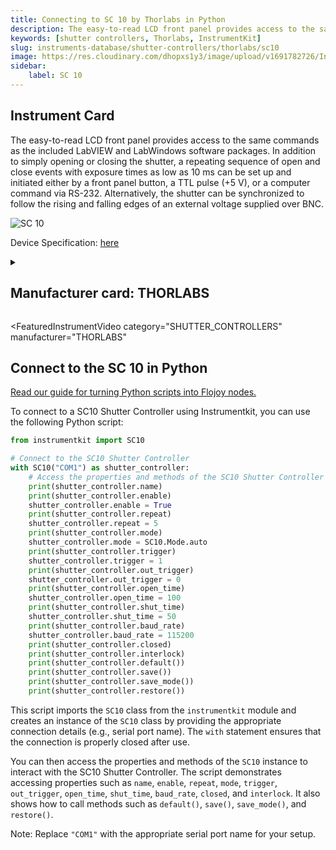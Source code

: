 ```yaml
---
title: Connecting to SC 10 by Thorlabs in Python
description: The easy-to-read LCD front panel provides access to the same commands as the included LabVIEW and LabWindows software packages. In addition to simply opening or closing the shutter, a repeating sequence of open and close events with exposure times as low as 10 ms can be set up and initiated either by a front panel button, a TTL pulse (+5 V), or a computer command via RS-232. Alternatively, the shutter can be synchronized to follow the rising and falling edges of an external voltage supplied over BNC.
keywords: [shutter controllers, Thorlabs, InstrumentKit] 
slug: instruments-database/shutter-controllers/thorlabs/sc10 
image: https://res.cloudinary.com/dhopxs1y3/image/upload/v1691782726/Instruments/Shutter%20Controller/SC10/SC10.jpg
sidebar:
    label: SC 10 
---
```



## Instrument Card

The easy-to-read LCD front panel provides access to the same commands as the included LabVIEW and LabWindows software packages. In addition to simply opening or closing the shutter, a repeating sequence of open and close events with exposure times as low as 10 ms can be set up and initiated either by a front panel button, a TTL pulse (+5 V), or a computer command via RS-232. Alternatively, the shutter can be synchronized to follow the rising and falling edges of an external voltage supplied over BNC.



![SC 10](https://res.cloudinary.com/dhopxs1y3/image/upload/v1691782726/Instruments/Shutter%20Controller/SC10/SC10.jpg)

Device Specification: [here](https://www.thorlabs.com/_sd.cfm?fileName=8654-D02.pdf&partNumber=SC10)

<details style={{ marginTop: "15px"}}>
<summary><h2 style={{display:'inline'}}>Manufacturer card: THORLABS</h2></summary>

![THORLABS](https://res.cloudinary.com/dhopxs1y3/image/upload/v1692126009/Instruments/Vendor%20Logos/Thorlabs.png)

Thorlabs, Inc. is an American privately held optical equipment company headquartered in Newton, New Jersey. The company was founded in 1989 by Alex Cable, who serves as its current president and CEO. As of 2018, Thorlabs has annual sales of approximately $500 million.

- Headquarters: USA
- Yearly Revenue (millions, USD): 550
- Vendor Website: [here](https://www.thorlabs.com/)

</details>


<FeaturedInstrumentVideo
  category="SHUTTER_CONTROLLERS"
  manufacturer="THORLABS"
></FeaturedInstrumentVideo>

## Connect to the SC 10 in Python

[Read our guide for turning Python scripts into Flojoy nodes.](https://docs.flojoy.ai/contribution/blocks/custom-flojoy-block/)


<Tabs>

<TabItem value="Flojoy" label="Flojoy" className="flojoy-instrument-tabs">

<NodeCardCollection category='SHUTTER_CONTROLLERS' manufacturer='THORLABS'></NodeCardCollection>

</TabItem>
<TabItem value="InstrumentKit" label="InstrumentKit">

To connect to a SC10 Shutter Controller using Instrumentkit, you can use the following Python script:

```python
from instrumentkit import SC10

# Connect to the SC10 Shutter Controller
with SC10("COM1") as shutter_controller:
    # Access the properties and methods of the SC10 Shutter Controller
    print(shutter_controller.name)
    print(shutter_controller.enable)
    shutter_controller.enable = True
    print(shutter_controller.repeat)
    shutter_controller.repeat = 5
    print(shutter_controller.mode)
    shutter_controller.mode = SC10.Mode.auto
    print(shutter_controller.trigger)
    shutter_controller.trigger = 1
    print(shutter_controller.out_trigger)
    shutter_controller.out_trigger = 0
    print(shutter_controller.open_time)
    shutter_controller.open_time = 100
    print(shutter_controller.shut_time)
    shutter_controller.shut_time = 50
    print(shutter_controller.baud_rate)
    shutter_controller.baud_rate = 115200
    print(shutter_controller.closed)
    print(shutter_controller.interlock)
    print(shutter_controller.default())
    print(shutter_controller.save())
    print(shutter_controller.save_mode())
    print(shutter_controller.restore())
```

This script imports the `SC10` class from the `instrumentkit` module and creates an instance of the `SC10` class by providing the appropriate connection details (e.g., serial port name). The `with` statement ensures that the connection is properly closed after use.

You can then access the properties and methods of the `SC10` instance to interact with the SC10 Shutter Controller. The script demonstrates accessing properties such as `name`, `enable`, `repeat`, `mode`, `trigger`, `out_trigger`, `open_time`, `shut_time`, `baud_rate`, `closed`, and `interlock`. It also shows how to call methods such as `default()`, `save()`, `save_mode()`, and `restore()`.

Note: Replace `"COM1"` with the appropriate serial port name for your setup.

</TabItem>
</Tabs>
